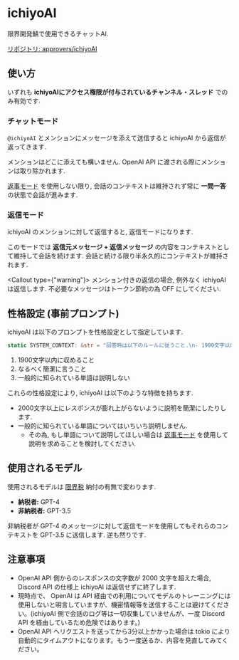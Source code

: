 
# ichiyoAI

限界開発鯖で使用できるチャットAI.

[リポジトリ: approvers/ichiyoAI](https://github.com/approvers/ichiyoAI)

## 使い方

いずれも **ichiyoAIにアクセス権限が付与されているチャンネル・スレッド** でのみ有効です.

### チャットモード

`@ichiyoAI` とメンションにメッセージを添えて送信すると ichiyoAI から返信が返ってきます.

メンションはどこに添えても構いません. OpenAI API に渡される際にメンションは取り除かれます.

[返事モード](#返事モード) を使用しない限り, 会話のコンテキストは維持されず常に **一問一答** の状態で会話が進みます.

### 返信モード

ichiyoAI のメンションに対して返信すると, 返信モードになります.

このモードでは **返信元メッセージ + 返信メッセージ** の内容をコンテキストとして維持して会話を続けます. 会話と続ける限り半永久的にコンテキストが維持されます.

<Callout type={"warning"}>
    メンション付きの返信の場合, 例外なく ichiyoAI は返信します.
    不必要なメッセージはトークン節約の為 OFF にしてください.
</Callout>

## 性格設定 (事前プロンプト)

ichiyoAI は以下のプロンプトを性格設定として指定しています.

```rs
static SYSTEM_CONTEXT: &str = "回答時は以下のルールに従うこと.\n- 1900文字以内に収めること。\n- なるべく簡潔に言うこと。\n- 一般的に知られている単語は説明しない。";
```

1. 1900文字以内に収めること
2. なるべく簡潔に言うこと
3. 一般的に知られている単語は説明しない

これらの性格設定により, ichiyoAI は以下のような特徴を持ちます.

- 2000文字以上にレスポンスが膨れ上がらないように説明を簡潔にしたりします.
- 一般的に知られている単語についてはいちいち説明しません.
    - その為, もし単語について説明してほしい場合は [返事モード](#返事モード) を使用して説明を求めることを検討してください.

## 使用されるモデル

使用されるモデルは [限界税](https://github.com/approvers/genkai-tax) 納付の有無で変わります.

- **納税者:** GPT-4
- **非納税者:** GPT-3.5

非納税者が GPT-4 のメッセージに対して返信モードを使用してもそれらのコンテキストを GPT-3.5 に送信します. 逆も然りです.

## 注意事項

- OpenAI API 側からのレスポンスの文字数が 2000 文字を超えた場合, Discord API の仕様上 ichiyoAI は返信せずに終了します.
- 現時点で、 OpenAI は API 経由での利用についてモデルのトレーニングには使用しないと明言していますが、機密情報等を送信することは避けてください。(ichiyoAI 側で会話のログ等は一切収集していませんが、一度 Discord API を経由しているため危険ではあります。)
- OpenAI API へリクエストを送ってから3分以上かかった場合は tokio により自動的にタイムアウトになります。もう一度送るか、内容を見直してみてください。
